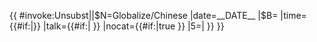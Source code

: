 {{ {{{|safesubst:}}}#invoke:Unsubst||$N=Globalize/Chinese |date=__DATE__ |$B=
{{Globalize|{{{1|条目}}}|area=華文區
|date={{#if:{{{date|}}}|{{{date}}}}}
|time={{#if:{{{time|}}}|{{{time}}}}}
|talk={{#if:{{{discussion|}}}{{{discuss|}}}{{{talk|}}}|{{{discussion|}}}{{{discuss|}}}{{{talk|}}}<!-- -->}}
|nocat={{#if:{{{nocat|}}}{{{inhibit|}}}|true<!-- -->}}
|5=|
}}
}}<noinclude>{{documentation|template:Globalize/doc}}</noinclude>